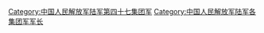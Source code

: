 [[Category:中国人民解放军陆军第四十七集团军|Category:中国人民解放军陆军第四十七集团军]]
[[Category:中国人民解放军陆军各集团军军长|Category:中国人民解放军陆军各集团军军长]]